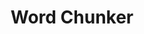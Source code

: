 ---
title: Word Chunker
description: Maintain word boundaries while chunking for better readability
---